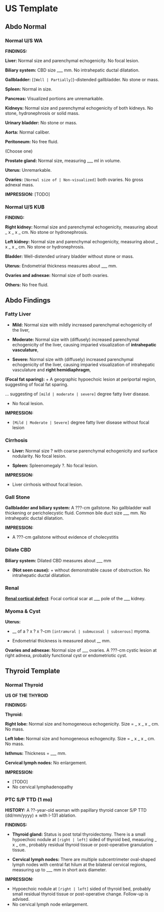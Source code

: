 # US Template

## Abdo Normal 

### Normal U/S WA


**FINDINGS:** 

**Liver:** Normal size and parenchymal echogenicity. No focal lesion. 

**Biliary system:** CBD size ___ mm. No intrahepatic ductal dilatation. 

**Gallbladder:** (`[Well | Partially]`)-distended gallbladder. No stone or mass.

**Spleen:** Normal in size. 

**Pancreas:** Visualized portions are unremarkable.

**Kidneys:** Normal size and parenchymal echogenicity of both kidneys. No stone, hydronephrosis or solid mass. 

**Urinary bladder:** No stone or mass. 

**Aorta:** Normal caliber. 

**Peritoneum:** No free fluid. 

(Choose one)

**Prostate gland:** Normal size, measuring ___ ml in volume. 

**Uterus:** Unremarkable.

**Ovaries:** `[Normal size of | Non-visualized]` both ovaries. No gross adnexal mass. 


**IMPRESSION:** [TODO]


### Normal U/S KUB

**FINDING:**

**Right kidney:** Normal size and parenchymal echogenicity, measuring about _ x _ x _ cm. No stone or hydronephrosis. 

**Left kidney:** Normal size and parenchymal echogenicity, measuring about _ x _ x _ cm. No stone or hydronephrosis.

**Bladder:** Well-distended urinary bladder without stone or mass. 

**Uterus:** Endometrial thickness measures about ___ mm. 

**Ovaries and adnexae:** Normal size of both ovaries.

**Others:** No free fluid. 

## Abdo Findings 

### Fatty Liver

- **Mild:** Normal size with mildly increased parenchymal echogenicity of the liver,

- **Moderate:** Normal size with (diffusely) increased parenchymal echogenicity of the liver, causing imparied visualization of **intrahepatic vasculature**, 

- **Severe:** Normal size with (diffusely) increased parenchymal echogenicity of the liver, causing imparied visualization of intrahepatic vasculature and **right hemidiaphragm**,


**(Focal fat sparing):** + A geographic hypoechoic lesion at periportal region, suggesting of focal fat sparing. 

... suggesting of `[mild | moderate | severe]` degree fatty liver disease.

+ No focal lesion. 

**IMPRESSION:** 

- `[Mild | Moderate | Severe]` degree fatty liver disease without focal lesion 

### Cirrhosis

- **Liver:** Normal size ? with coarse parenchymal echogenicity and surface nodularity. No focal lesion.  

- **Spleen:** Spleenomegaly ?. No focal lesion.

**IMPRESSION:** 

- Liver cirrhosis without focal lesion.

### Gall Stone

**Gallbladder and biliary system:** A ???-cm gallstone. No gallbladder wall thickening or pericholecystic fluid. Common bile duct size ___ mm. No intrahepatic ductal dilatation. 

**IMPRESSION:** 

- A ???-cm gallstone without evidence of cholecystitis 


### Dilate CBD

**Biliary system:** Dilated CBD measures about ___ mm 


- **(Not seen cause):** + without demonstrable cause of obstruction. No intrahepatic ductal dilatation. 

### Renal

[**Renal cortical defect**](https://radiopaedia.org/articles/renal-cortical-defect): Focal cortical scar at ___ pole of the ___ kidney. 


### Myoma & Cyst

**Uterus:** 

-   __ of a ? x ? x ?-cm `[intramural | submucosal | subserous]` myoma.

-   Endometrial thickness is measured about __ mm. 

**Ovaries and adnexae:** Normal size of ___ ovaries. A ???-cm cystic lesion at right adnexa, probably functional cyst or endometriotic cyst.

## Thyroid Template

### Normal Thyroid

**US OF THE THYROID** 

**FINDINGS:**

**Thyroid:** 

**Right lobe:** Normal size and homogeneous echogenicity. Size = _ x _ x _ cm. No mass. 

**Left lobe:** Normal size and homogeneous echogencity. Size = _ x _ x _ cm. No mass. 

**Isthmus:** Thickness = ___ mm. 

**Cervical lymph nodes:** No enlargement. 

**IMPRESSION:**

- [TODO]
- No cervical lymphadenopathy


### PTC S/P TTD (1 mo)

**HISTORY:** A ??-year-old woman with papillary thyroid cancer S/P TTD (dd/mm/yyyy) ± with I-131 ablation.

**FINDINGS:** 

-  **Thyroid gland:** Status is post total thyroidectomy. There is a small hypoechoic nodule at `[right | left]` sided of thyroid bed, measuring _ x _ cm., probably residual thyroid tissue or post-operative granulation tissue.

-  **Cervical lymph nodes:** There are multiple subcentrimeter oval-shaped lymph nodes with central fat hilum at the bilateral cervical regions, measuring up to ___ mm in short axis diameter.  

**IMPRESSION:**

- Hypoechoic nodule at `[right | left]` sided of thyroid bed, probably small residual thyroid tissue or post-operative change. Follow-up is advised.
- No cervical lymph node enlargement.  

